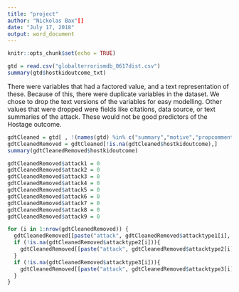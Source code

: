 ---
title: "project"
author: "Nickolas Bax"[]
date: "July 17, 2018"
output: word_document
---

```{r setup, include=FALSE}
knitr::opts_chunk$set(echo = TRUE)
```

```{r}
gtd = read.csv("globalterrorismdb_0617dist.csv")
summary(gtd$hostkidoutcome_txt)
```

There were variables that had a factored value, and a text representation of these. Because of this, there were duplicate variables in the dataset. We chose to drop the text versions of the variables for easy modelling. Other values that were dropped were fields like citations, data source, or text summaries of the attack. These would not be good predictors of the Hostage outcome.
```{r}
gdtCleaned = gtd[ , !(names(gtd) %in% c("summary","motive","propcomment","location","ransomnote","addnotes","scite1","scite2","scite3","related","propextent_txt","weapsubtype1_txt","weapsubtype2_txt","weapsubtype3_txt","weapsubtype4_txt","weaptype1_txt","weaptype2_txt","weaptype3_txt","weaptype4_txt","alternative_txt","country_txt","region_txt","attacktype1_txt","attacktype2_txt","attacktype3_txt","targsubtype1_txt","targsubtype3_txt","targtype3_txt","natlty1_txt","natlty2_txt","targtype1_txt","targtype2_txt","targsubtype2_txt","claimmode_txt","claimmode2_txt","claimmode3_txt","hostkidoutcome_txt","dbsource"))]
gdtCleanedRemoved = gdtCleaned[!is.na(gdtCleaned$hostkidoutcome),]
summary(gdtCleanedRemoved$hostkidoutcome)

gdtCleanedRemoved$attack1 = 0
gdtCleanedRemoved$attack2 = 0
gdtCleanedRemoved$attack3 = 0
gdtCleanedRemoved$attack4 = 0
gdtCleanedRemoved$attack5 = 0
gdtCleanedRemoved$attack6 = 0
gdtCleanedRemoved$attack7 = 0
gdtCleanedRemoved$attack8 = 0
gdtCleanedRemoved$attack9 = 0

for (i in 1:nrow(gdtCleanedRemoved)) {
  gdtCleanedRemoved[[paste("attack", gdtCleanedRemoved$attacktype1[i], sep = "")]][i] = 1
  if (!is.na(gdtCleanedRemoved$attacktype2[i])){
    gdtCleanedRemoved[[paste("attack", gdtCleanedRemoved$attacktype2[i], sep = "")]][i] = 1
  }
  if (!is.na(gdtCleanedRemoved$attacktype3[i])){
    gdtCleanedRemoved[[paste("attack", gdtCleanedRemoved$attacktype3[i], sep = "")]][i] = 1
  }
}


```